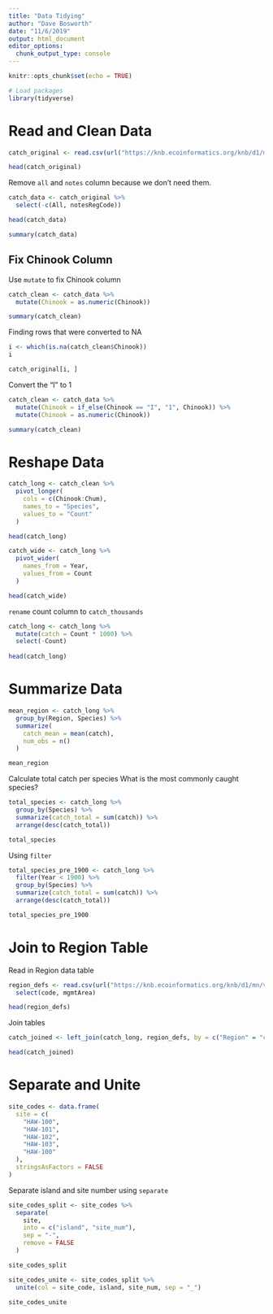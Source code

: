 ```yaml
---
title: "Data Tidying"
author: "Dave Bosworth"
date: "11/6/2019"
output: html_document
editor_options: 
  chunk_output_type: console
---
```


```r
knitr::opts_chunk$set(echo = TRUE)
```

```r
# Load packages
library(tidyverse)
```

# Read and Clean Data

```r
catch_original <- read.csv(url("https://knb.ecoinformatics.org/knb/d1/mn/v2/object/df35b.302.1", method = "libcurl"), stringsAsFactors = FALSE)

head(catch_original)
```

Remove `all` and `notes` column because we don't need them.

```r
catch_data <- catch_original %>% 
  select(-c(All, notesRegCode))

head(catch_data)
```

```r
summary(catch_data)
```

## Fix Chinook Column

Use `mutate` to fix Chinook column

```r
catch_clean <- catch_data %>% 
  mutate(Chinook = as.numeric(Chinook))

summary(catch_clean)
```

Finding rows that were converted to NA

```r
i <- which(is.na(catch_clean$Chinook))
i
```

```r
catch_original[i, ]
```

Convert the "I" to 1

```r
catch_clean <- catch_data %>% 
  mutate(Chinook = if_else(Chinook == "I", "1", Chinook)) %>% 
  mutate(Chinook = as.numeric(Chinook))

summary(catch_clean)
```


# Reshape Data

```r
catch_long <- catch_clean %>% 
  pivot_longer(
    cols = c(Chinook:Chum),
    names_to = "Species",
    values_to = "Count"
  )

head(catch_long)
```

```r
catch_wide <- catch_long %>% 
  pivot_wider(
    names_from = Year,
    values_from = Count
  )

head(catch_wide)
```

`rename` count column to `catch_thousands`

```r
catch_long <- catch_long %>% 
  mutate(catch = Count * 1000) %>% 
  select(-Count)
  
head(catch_long)  
```

# Summarize Data

```r
mean_region <- catch_long %>% 
  group_by(Region, Species) %>% 
  summarize(
    catch_mean = mean(catch),
    num_obs = n()
  )

mean_region
```

Calculate total catch per species
What is the most commonly caught species?

```r
total_species <- catch_long %>% 
  group_by(Species) %>% 
  summarize(catch_total = sum(catch)) %>% 
  arrange(desc(catch_total))

total_species
```

Using `filter`

```r
total_species_pre_1900 <- catch_long %>% 
  filter(Year < 1900) %>% 
  group_by(Species) %>% 
  summarize(catch_total = sum(catch)) %>% 
  arrange(desc(catch_total))

total_species_pre_1900
```


# Join to Region Table

Read in Region data table

```r
region_defs <- read.csv(url("https://knb.ecoinformatics.org/knb/d1/mn/v2/object/df35b.303.1", method = "libcurl"), stringsAsFactors = FALSE) %>% 
  select(code, mgmtArea)

head(region_defs)
```

Join tables

```r
catch_joined <- left_join(catch_long, region_defs, by = c("Region" = "code"))

head(catch_joined)
```

# Separate and Unite

```r
site_codes <- data.frame(
  site = c(
    "HAW-100",
    "HAW-101",
    "HAW-102",
    "HAW-103",
    "HAW-100"
  ),
  stringsAsFactors = FALSE
)
```

Separate island and site number using `separate`

```r
site_codes_split <- site_codes %>% 
  separate(
    site, 
    into = c("island", "site_num"), 
    sep = "-",
    remove = FALSE
  )

site_codes_split
```

```r
site_codes_unite <- site_codes_split %>% 
  unite(col = site_code, island, site_num, sep = "_")

site_codes_unite
```

